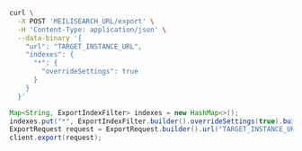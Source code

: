 <CodeGroup>

```bash cURL
curl \
  -X POST 'MEILISEARCH_URL/export' \
  -H 'Content-Type: application/json' \
  --data-binary '{
    "url": "TARGET_INSTANCE_URL",
    "indexes": {
      "*": {
        "overrideSettings": true
      }
    }
  }'
```

```java Java
Map<String, ExportIndexFilter> indexes = new HashMap<>();
indexes.put("*", ExportIndexFilter.builder().overrideSettings(true).build());
ExportRequest request = ExportRequest.builder().url("TARGET_INSTANCE_URL").indexes(indexes).build();
client.export(request);
```
</CodeGroup>